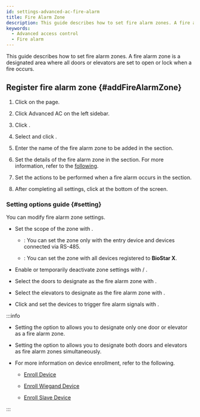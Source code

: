 ```yaml
---
id: settings-advanced-ac-fire-alarm
title: Fire Alarm Zone
description: This guide describes how to set fire alarm zones. A fire alarm zone is a designated area where all doors or elevators are set to open or lock when a fire occurs.
keywords:
  - Advanced access control
  - Fire alarm
---
```


This guide describes how to set fire alarm zones. A fire alarm zone is a designated area where all doors or elevators are set to open or lock when a fire occurs.

## Register fire alarm zone {#addFireAlarmZone}

1. Click <Cmd sid='shell.header.setting' /> on the <Cmd sid='shell.header.launcher' /> page.

2. Click <Cmd>Advanced AC</Cmd> on the left sidebar.

3. Click <Cmd sid='button.func.addZone' product='2' />.

4. Select <Cmd sid='zone.fireAlarm' product='2' /> and click <Cmd sid='button.apply' product='2' />.

5. Enter the name of the fire alarm zone to be added in the <Cmd sid='common.info' product='2' /> section.

6. Set the details of the fire alarm zone in the <Cmd sid='common.setting' product='2' /> section. For more information, refer to the [following](#setting).

7. Set the actions to be performed when a fire alarm occurs in the <Cmd sid='common.alarm' product='2' /> section.

8. After completing all settings, click <Cmd sid='button.apply' product='2' /> at the bottom of the screen.

### Setting options guide {#setting}

You can modify fire alarm zone settings.

* Set the scope of the zone with <Cmd sid='zone.globalZone' product='2' />.

  * <Cmd sid='zone.globalZone.local' product='2' />: You can set the zone only with the entry device and devices connected via RS-485.

  * <Cmd sid='zone.globalZone.global' product='2' />: You can set the zone with all devices registered to **BioStar X**.

* Enable or temporarily deactivate zone settings with <Cmd sid='zone.pause.activated' product='2' /> / <Cmd sid='zone.pause.deactivate' product='2' />.

* Select the doors to designate as the fire alarm zone with <Cmd sid='zone.pause.doorselected' product='2' />.

* Select the elevators to designate as the fire alarm zone with <Cmd sid='zone.pause.liftselected' product='2' />.

* Click <Cmd sid='button.addplus' product='2' /> and set the devices to trigger fire alarm signals with <Cmd sid='zone.deviceInput' product='2' />.

:::info

* Setting the <Cmd sid='zone.globalZone' product='2' /> option to <Cmd sid='zone.globalZone.local' product='2' /> allows you to designate only one door or elevator as a fire alarm zone.

* Setting the <Cmd sid='zone.globalZone' product='2' /> option to <Cmd sid='zone.globalZone.global' product='2' /> allows you to designate both doors and elevators as fire alarm zones simultaneously.

* For more information on device enrollment, refer to the following.

  * [Enroll Device](settings-adding-devices)

  * [Enroll Wiegand Device](settings-adding-wiegand)

  * [Enroll Slave Device](settings-adding-slave-device)

:::
